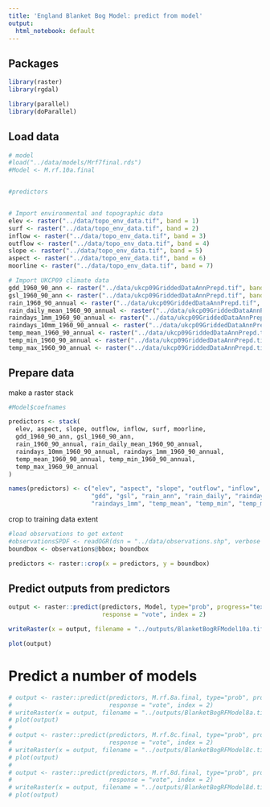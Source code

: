 ```yaml
---
title: 'England Blanket Bog Model: predict from model'
output:
  html_notebook: default
---
```


## Packages 
```r
library(raster)
library(rgdal)

library(parallel)
library(doParallel)
```

## Load data
```r
# model
#load("../data/models/Mrf7final.rds")
#Model <- M.rf.10a.final 


#predictors


# Import environmental and topographic data
elev <- raster("../data/topo_env_data.tif", band = 1)
surf <- raster("../data/topo_env_data.tif", band = 2)
inflow <- raster("../data/topo_env_data.tif", band = 3)
outflow <- raster("../data/topo_env_data.tif", band = 4)
slope <- raster("../data/topo_env_data.tif", band = 5)
aspect <- raster("../data/topo_env_data.tif", band = 6)
moorline <- raster("../data/topo_env_data.tif", band = 7)

# Import UKCP09 climate data
gdd_1960_90_ann <- raster("../data/ukcp09GriddedDataAnnPrepd.tif", band = 1)
gsl_1960_90_ann <- raster("../data/ukcp09GriddedDataAnnPrepd.tif", band = 2)
rain_1960_90_annual <- raster("../data/ukcp09GriddedDataAnnPrepd.tif", band = 3)
rain_daily_mean_1960_90_annual <- raster("../data/ukcp09GriddedDataAnnPrepd.tif", band = 4)
raindays_1mm_1960_90_annual <- raster("../data/ukcp09GriddedDataAnnPrepd.tif", band = 5)
raindays_10mm_1960_90_annual <- raster("../data/ukcp09GriddedDataAnnPrepd.tif", band = 6)
temp_mean_1960_90_annual <- raster("../data/ukcp09GriddedDataAnnPrepd.tif", band = 7)
temp_min_1960_90_annual <- raster("../data/ukcp09GriddedDataAnnPrepd.tif", band = 8)
temp_max_1960_90_annual <- raster("../data/ukcp09GriddedDataAnnPrepd.tif", band = 9)
```

## Prepare data

make a raster stack
```r
#Model$coefnames

predictors <- stack(
  elev, aspect, slope, outflow, inflow, surf, moorline,
  gdd_1960_90_ann, gsl_1960_90_ann,
  rain_1960_90_annual, rain_daily_mean_1960_90_annual,
  raindays_10mm_1960_90_annual, raindays_1mm_1960_90_annual,
  temp_mean_1960_90_annual, temp_min_1960_90_annual, 
  temp_max_1960_90_annual
)

names(predictors) <- c("elev", "aspect", "slope", "outflow", "inflow", "surf", "moorline",
                       "gdd", "gsl", "rain_ann", "rain_daily", "raindays_10mm", 
                       "raindays_1mm", "temp_mean", "temp_min", "temp_max")
```

crop to training data extent

```r
#load observations to get extent
#observationsSPDF <- readOGR(dsn = "../data/observations.shp", verbose = TRUE)
boundbox <- observations@bbox; boundbox 

predictors <- raster::crop(x = predictors, y = boundbox)
```

## Predict outputs from predictors

```r
output <- raster::predict(predictors, Model, type="prob", progress="text", 
                          response = "vote", index = 2)

writeRaster(x = output, filename = "../outputs/BlanketBogRFModel10a.tif", overwrite = TRUE)

plot(output)

```


# Predict a number of models

```r
# output <- raster::predict(predictors, M.rf.8a.final, type="prob", progress="text", 
#                           response = "vote", index = 2)
# writeRaster(x = output, filename = "../outputs/BlanketBogRFModel8a.tif")
# plot(output)
# 
# output <- raster::predict(predictors, M.rf.8c.final, type="prob", progress="text", 
#                           response = "vote", index = 2)
# writeRaster(x = output, filename = "../outputs/BlanketBogRFModel8c.tif")
# plot(output)
# 
# output <- raster::predict(predictors, M.rf.8d.final, type="prob", progress="text", 
#                           response = "vote", index = 2)
# writeRaster(x = output, filename = "../outputs/BlanketBogRFModel8d.tif")
# plot(output)
```


